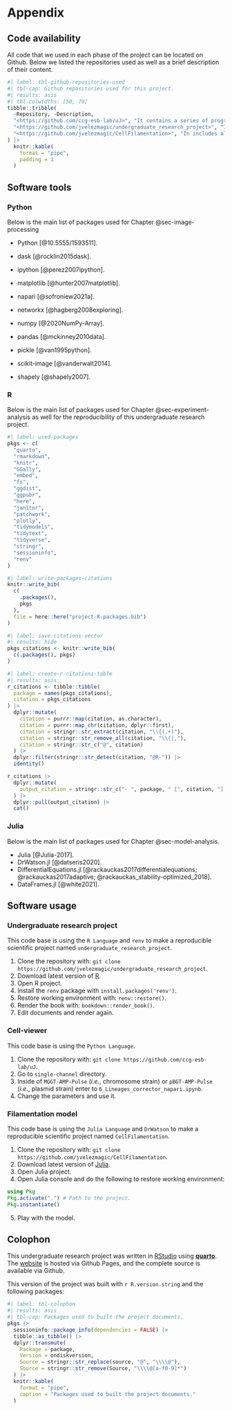 # Appendix {.unnumbered}

## Code availability {.appendix}

All code that we used in each phase of the project can be located on
Github. Below we listed the repositories used as well as a brief
description of their content.

```r
#| label: tbl-github-repositories-used
#| tbl-cap: Github repositories used for this project.
#| results: asis
#| tbl-colwidths: [50, 70]
tibble::tribble(
  ~Repository, ~Description,
  "<https://github.com/ccg-esb-lab/uJ>", "It contains a series of programs in $\\mu \\mathrm{J}$, which consist of an $ImageJ$ macro library for quantifying unicellular bacterial dynamics in microfluidic devices. Besides, it includes all the Python code used for the image analysis processing and our developed custom Napari cell-viewer (see @sec-image-processing). ",
  "<https://github.com/jvelezmagic/undergraduate_research_project>", "It contains all the files necessary to reproduce this document in its entirety. In addition, it includes the code used in R to analyze the tabular data of the experiments (see @sec-experiment-analysis).",
  "<https://github.com/jvelezmagic/CellFilamentation>", "In includes all the Julia code used to create the mathematical filamentation model exposed in @sec-model-analysis."
) |>
  knitr::kable(
    format = "pipe",
    padding = 1
  )
```

## Software tools {.appendix}

### Python

Below is the main list of packages used for Chapter
@sec-image-processing

-   Python [@10.5555/1593511].

-   dask [@rocklin2015dask].

-   ipython [@perez2007ipython].

-   matplotlib [@hunter2007matplotlib].

-   napari [@sofroniew2021a].

-   networkx [@hagberg2008exploring].

-   numpy [@2020NumPy-Array].

-   pandas [@mckinney2010data].

-   pickle [@van1995python].

-   scikit-image [@vanderwalt2014].

-   shapely [@shapely2007].

### R

Below is the main list of packages used for Chapter
@sec-experiment-analysis as well for the reproducibility of this
undergraduate research project.

```r
#| label: used-packages
pkgs <- c(
  "quarto",
  "rmarkdown",
  "knitr",
  "GGally",
  "embed",
  "fs",
  "ggdist",
  "ggpubr",
  "here",
  "janitor",
  "patchwork",
  "plotly",
  "tidymodels",
  "tidytext",
  "tidyverse",
  "stringr",
  "sessioninfo",
  "renv"
)
```

```r
#| label: write-packages-citations
knitr::write_bib(
  c(
    .packages(),
    pkgs
  ),
  file = here::here("project-R-packages.bib")
)
```

```r
#| label: save-citations-vector
#| results: hide
pkgs_citations <- knitr::write_bib(
  c(.packages(), pkgs)
)
```

```r
#| label: create-r-citations-table
#| results: asis
r_citations <- tibble::tibble(
  package = names(pkgs_citations),
  citation = pkgs_citations
) |>
  dplyr::mutate(
    citation = purrr::map(citation, as.character),
    citation = purrr::map_chr(citation, dplyr::first),
    citation = stringr::str_extract(citation, "\\{(.+)"),
    citation = stringr::str_remove_all(citation, "\\{|,"),
    citation = stringr::str_c("@", citation)
  ) |>
  dplyr::filter(stringr::str_detect(citation, "@R-")) |>
  identity()

r_citations |>
  dplyr::mutate(
    output_citation = stringr::str_c("- ", package, " [", citation, "].\n")
  ) |>
  dplyr::pull(output_citation) |>
  cat()
```

### Julia

Below is the main list of packages used for Chapter @sec-model-analysis.

-   Julia [@Julia-2017].
-   DrWatson.jl [@datseris2020].
-   DifferentialEquations.jl [@rackauckas2017differentialequations;
    @rackauckas2017adaptive; @rackauckas_stability-optimized_2018].
-   DataFrames.jl [@white2021].

## Software usage {.appendix}

### Undergraduate research project

This code base is using the `R Language` and `renv` to make a
reproducible scientific project named `undergraduate_research_project`.

1.  Clone the repository with:
    `git clone https://github.com/jvelezmagic/undergraduate_research_project`.
2.  Download latest version of [R](https://cran.r-project.org/).
3.  Open R project.
4.  Install the `renv` package with `install.packages('renv')`.
5.  Restore working environment with: `renv::restore()`.
6.  Render the book with: `bookdown::render_book()`.
7.  Edit documents and render again.

### Cell-viewer

This code base is using the `Python Language`.

1.  Clone the repository with:
    `git clone https://github.com/ccg-esb-lab/uJ`.
2.  Go to `single-channel` directory.
3.  Inside of `MGGT-AMP-Pulse` (*i.e.*, chromosome strain) or
    `pBGT-AMP-Pulse` (*i.e.*, plasmid strain) enter to
    `6_Lineages_corrector_napari.ipynb`.
4.  Change the parameters and use it.

### Filamentation model

This code base is using the `Julia Language` and `DrWatson` to make a
reproducible scientific project named `CellFilamentation`.

1.  Clone the repository with:
    `git clone https://github.com/jvelezmagic/CellFilamentation`.
2.  Download latest version of
    [Julia](https://julialang.org/downloads/).
3.  Open Julia project.
4.  Open Julia console and do the following to restore working
    environment:

``` julia
using Pkg
Pkg.activate(".") # Path to the project.
Pkg.instantiate()
```

5.  Play with the model.

## Colophon {.appendix}

This undergraduate research project was written in
[RStudio](https://www.rstudio.com/products/rstudio/) using
[**quarto**](https://quarto.org). The
[website](https://jvelezmagic.github.io/undergraduate_research_project/)
is hosted via Github Pages, and the complete source is available via
Github.

This version of the project was built with `r R.version.string` and the
following packages:

```r
#| label: tbl-colophon
#| results: asis
#| tbl-cap: Packages used to built the project documents.
pkgs |>
  sessioninfo::package_info(dependencies = FALSE) |>
  tibble::as_tibble() |>
  dplyr::transmute(
    Package = package,
    Version = ondiskversion,
    Source = stringr::str_replace(source, "@", "\\\\@"),
    Source = stringr::str_remove(Source, "\\\\@[a-f0-9]*")
  ) |>
  knitr::kable(
    format = "pipe",
    caption = "Packages used to built the project documents."
  )
```

